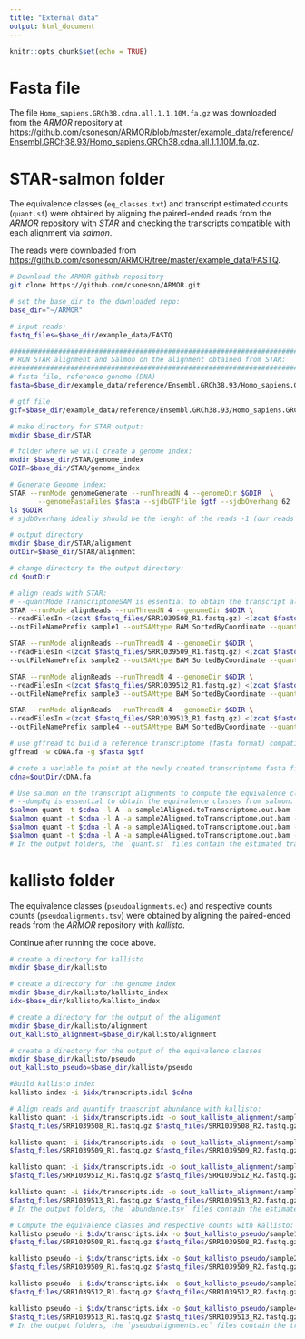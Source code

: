 ```yaml
---
title: "External data"
output: html_document
---
```


```r
knitr::opts_chunk$set(echo = TRUE)
```

# Fasta file
The file `Homo_sapiens.GRCh38.cdna.all.1.1.10M.fa.gz` was downloaded from the *ARMOR* repository at [https://github.com/csoneson/ARMOR/blob/master/example_data/reference/Ensembl.GRCh38.93/Homo_sapiens.GRCh38.cdna.all.1.1.10M.fa.gz](https://github.com/csoneson/ARMOR/blob/master/example_data/reference/Ensembl.GRCh38.93/Homo_sapiens.GRCh38.cdna.all.1.1.10M.fa.gz).

# STAR-salmon folder
The equivalence classes (`eq_classes.txt`) and transcript estimated counts (`quant.sf`) were obtained by aligning the paired-ended reads from the *ARMOR* repository with *STAR* and checking the transcripts compatible with each alignment via *salmon*.

The reads were downloaded from [https://github.com/csoneson/ARMOR/tree/master/example_data/FASTQ](https://github.com/csoneson/ARMOR/tree/master/example_data/FASTQ).

``` bash
# Download the ARMOR github repository
git clone https://github.com/csoneson/ARMOR.git

# set the base_dir to the downloaded repo:
base_dir="~/ARMOR"

# input reads:
fastq_files=$base_dir/example_data/FASTQ

#################################################################################################################
# RUN STAR alignment and Salmon on the alignment obtained from STAR:
#################################################################################################################
# fasta file, reference genome (DNA)
fasta=$base_dir/example_data/reference/Ensembl.GRCh38.93/Homo_sapiens.GRCh38.dna.chromosome.1.1.10M.fa

# gtf file
gtf=$base_dir/example_data/reference/Ensembl.GRCh38.93/Homo_sapiens.GRCh38.93.1.1.10M.gtf

# make directory for STAR output:
mkdir $base_dir/STAR

# folder where we will create a genome index:
mkdir $base_dir/STAR/genome_index
GDIR=$base_dir/STAR/genome_index

# Generate Genome index:
STAR --runMode genomeGenerate --runThreadN 4 --genomeDir $GDIR  \
	   --genomeFastaFiles $fasta --sjdbGTFfile $gtf --sjdbOverhang 62
ls $GDIR
# sjdbOverhang ideally should be the lenght of the reads -1 (our reads are 63 bps).

# output directory
mkdir $base_dir/STAR/alignment
outDir=$base_dir/STAR/alignment

# change directory to the output directory:
cd $outDir

# align reads with STAR:
# --quantMode TranscriptomeSAM is essential to obtain the transcript alignments.
STAR --runMode alignReads --runThreadN 4 --genomeDir $GDIR \
--readFilesIn <(zcat $fastq_files/SRR1039508_R1.fastq.gz) <(zcat $fastq_files/SRR1039508_R2.fastq.gz) \
--outFileNamePrefix sample1 --outSAMtype BAM SortedByCoordinate --quantMode TranscriptomeSAM

STAR --runMode alignReads --runThreadN 4 --genomeDir $GDIR \
--readFilesIn <(zcat $fastq_files/SRR1039509_R1.fastq.gz) <(zcat $fastq_files/SRR1039509_R2.fastq.gz) \
--outFileNamePrefix sample2 --outSAMtype BAM SortedByCoordinate --quantMode TranscriptomeSAM

STAR --runMode alignReads --runThreadN 4 --genomeDir $GDIR \
--readFilesIn <(zcat $fastq_files/SRR1039512_R1.fastq.gz) <(zcat $fastq_files/SRR1039512_R2.fastq.gz) \
--outFileNamePrefix sample3 --outSAMtype BAM SortedByCoordinate --quantMode TranscriptomeSAM

STAR --runMode alignReads --runThreadN 4 --genomeDir $GDIR \
--readFilesIn <(zcat $fastq_files/SRR1039513_R1.fastq.gz) <(zcat $fastq_files/SRR1039513_R2.fastq.gz) \
--outFileNamePrefix sample4 --outSAMtype BAM SortedByCoordinate --quantMode TranscriptomeSAM

# use gffread to build a reference transcriptome (fasta format) compatible with the DNA fasta and gtf files used for STAR:
gffread -w cDNA.fa -g $fasta $gtf

# crete a variable to point at the newly created transcriptome fasta file:
cdna=$outDir/cDNA.fa

# Use salmon on the transcript alignments to compute the equivalence classes:
# --dumpEq is essential to obtain the equivalence classes from salmon.
$salmon quant -t $cdna -l A -a sample1Aligned.toTranscriptome.out.bam -o sample1 -p 4 --dumpEq
$salmon quant -t $cdna -l A -a sample2Aligned.toTranscriptome.out.bam -o sample2 -p 4 --dumpEq
$salmon quant -t $cdna -l A -a sample3Aligned.toTranscriptome.out.bam -o sample3 -p 4 --dumpEq
$salmon quant -t $cdna -l A -a sample4Aligned.toTranscriptome.out.bam -o sample4 -p 4 --dumpEq
# In the output folders, the `quant.sf` files contain the estimated transcript level abundances, while the equivalence classes (and respective counts) are stored in the `aux_info/eq_classes.txt` files.
```

# kallisto folder
The equivalence classes (`pseudoalignments.ec`) and respective counts counts (`pseudoalignments.tsv`) were obtained by aligning the paired-ended reads from the *ARMOR* repository with *kallisto*.

Continue after running the code above.

``` bash
# create a directory for kallisto
mkdir $base_dir/kallisto

# create a directory for the genome index
mkdir $base_dir/kallisto/kallisto_index
idx=$base_dir/kallisto/kallisto_index

# create a directory for the output of the alignment
mkdir $base_dir/kallisto/alignment
out_kallisto_alignment=$base_dir/kallisto/alignment

# create a directory for the output of the equivalence classes
mkdir $base_dir/kallisto/pseudo
out_kallisto_pseudo=$base_dir/kallisto/pseudo

#Build kallisto index
kallisto index -i $idx/transcripts.idxl $cdna

# Align reads and quantify transcript abundance with kallisto:
kallisto quant -i $idx/transcripts.idx -o $out_kallisto_alignment/sample1 --bias --threads 4 \
$fastq_files/SRR1039508_R1.fastq.gz $fastq_files/SRR1039508_R2.fastq.gz 

kallisto quant -i $idx/transcripts.idx -o $out_kallisto_alignment/sample2 --bias --threads 4 \
$fastq_files/SRR1039509_R1.fastq.gz $fastq_files/SRR1039509_R2.fastq.gz 

kallisto quant -i $idx/transcripts.idx -o $out_kallisto_alignment/sample3 --bias --threads 4 \
$fastq_files/SRR1039512_R1.fastq.gz $fastq_files/SRR1039512_R2.fastq.gz 

kallisto quant -i $idx/transcripts.idx -o $out_kallisto_alignment/sample4 --bias --threads 4 \
$fastq_files/SRR1039513_R1.fastq.gz $fastq_files/SRR1039513_R2.fastq.gz 
# In the output folders, the `abundance.tsv` files contain the estimated transcript level abundances.

# Compute the equivalence classes and respective counts with kallisto:
kallisto pseudo -i $idx/transcripts.idx -o $out_kallisto_pseudo/sample1  \
$fastq_files/SRR1039508_R1.fastq.gz $fastq_files/SRR1039508_R2.fastq.gz 

kallisto pseudo -i $idx/transcripts.idx -o $out_kallisto_pseudo/sample2  \
$fastq_files/SRR1039509_R1.fastq.gz $fastq_files/SRR1039509_R2.fastq.gz 

kallisto pseudo -i $idx/transcripts.idx -o $out_kallisto_pseudo/sample3  \
$fastq_files/SRR1039512_R1.fastq.gz $fastq_files/SRR1039512_R2.fastq.gz 

kallisto pseudo -i $idx/transcripts.idx -o $out_kallisto_pseudo/sample4  \
$fastq_files/SRR1039513_R1.fastq.gz $fastq_files/SRR1039513_R2.fastq.gz 
# In the output folders, the `pseudoalignments.ec` files contain the transcripts forming each equivalence class, while the `pseudoalignments.tsv` files contain the equivalence classes counts.
```
